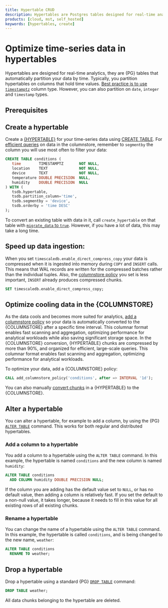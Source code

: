 ```yaml
---
title: Hypertable CRUD
description: Hypertables are Postgres tables designed for real-time analytics. See how to create, alter, and drop a hypertable.
products: [cloud, mst, self_hosted]
keywords: [hypertables, create]
---
```



# Optimize time-series data in hypertables

Hypertables are designed for real-time analytics, they are {PG} tables that automatically partition your data by
time. Typically, you partition hypertables on columns that hold time values.
[Best practice is to use `timestamptz`][timestamps-best-practice] column type. However, you can also partition on `date`, `integer`
and `timestamp` types.

## Prerequisites

<IntegrationPrereqs />


## Create a hypertable

Create a [{HYPERTABLE}][hypertables-section] for your time-series data using [CREATE TABLE][hypertable-create-table].
For [efficient queries][secondary-indexes] on data in the columnstore, remember to `segmentby` the column you will use
most often to filter your data:

```sql
CREATE TABLE conditions (
   time        TIMESTAMPTZ       NOT NULL,
   location    TEXT              NOT NULL,
   device      TEXT              NOT NULL,
   temperature DOUBLE PRECISION  NULL,
   humidity    DOUBLE PRECISION  NULL
) WITH (
   tsdb.hypertable,
   tsdb.partition_column='time',
   tsdb.segmentby = 'device',
   tsdb.orderby = 'time DESC'
);

```
<OldCreateHypertable />

To convert an existing table with data in it, call `create_hypertable` on that table with
[`migrate_data` to `true`][api-create-hypertable-arguments]. However, if you have a lot of data, this may take a long time.

## Speed up data ingestion:

When you set `timescaledb.enable_direct_compress_copy` your data is compressed when it is ingested into memory
during `COPY` and `INSERT` calls. This means that WAL records are written for the compressed batches rather
than the individual tuples. Also, the [columnstore policy][add_columnstore_policy] you set is less important,
`INSERT` already produces compressed chunks.

```sql
SET timescaledb.enable_direct_compress_copy;
```

## Optimize cooling data in the {COLUMNSTORE}

As the data cools and becomes more suited for analytics, [add a columnstore policy][add_columnstore_policy] so your data
is automatically converted to the {COLUMNSTORE} after a specific time interval. This columnar format enables fast
scanning and aggregation, optimizing performance for analytical workloads while also saving significant storage space.
In the {COLUMNSTORE} conversion, {HYPERTABLE} chunks are compressed by more than 90%, and organized for efficient,
large-scale queries. This columnar format enables fast scanning and aggregation, optimizing performance for analytical
workloads.

To optimize your data, add a {COLUMNSTORE} policy:

```sql
CALL add_columnstore_policy('conditions', after => INTERVAL '1d');
```

You can also manually [convert chunks][convert_to_columnstore] in a {HYPERTABLE} to the {COLUMNSTORE}.

## Alter a hypertable

You can alter a hypertable, for example to add a column, by using the {PG}
[`ALTER TABLE`][postgres-altertable] command. This works for both regular and
distributed hypertables.

### Add a column to a hypertable

You add a column to a hypertable using the `ALTER TABLE` command. In this
example, the hypertable is named `conditions` and the new column is named
`humidity`:

```sql
ALTER TABLE conditions
  ADD COLUMN humidity DOUBLE PRECISION NULL;
```

If the column you are adding has the default value set to `NULL`, or has no
default value, then adding a column is relatively fast. If you set the default
to a non-null value, it takes longer, because it needs to fill in this value for
all existing rows of all existing chunks.

### Rename a hypertable

You can change the name of a hypertable using the `ALTER TABLE` command. In this
example, the hypertable is called `conditions`, and is being changed to the new
name, `weather`:

```sql
ALTER TABLE conditions
  RENAME TO weather;
```

## Drop a hypertable

Drop a hypertable using a standard {PG} [`DROP TABLE`][postgres-droptable]
command:

```sql
DROP TABLE weather;
```

All data chunks belonging to the hypertable are deleted.

[postgres-droptable]: https://www.postgresql.org/docs/current/sql-droptable.html



[postgres-altertable]: https://www.postgresql.org/docs/current/sql-altertable.html
[hypertable-create-table]: /api/:currentVersion:/hypertable/create_table/
[add_columnstore_policy]: /api/:currentVersion:/hypercore/add_columnstore_policy/
[install]: /getting-started/:currentVersion:/
[postgres-createtable]: https://www.postgresql.org/docs/current/sql-createtable.html
[postgresql-timestamp]: https://wiki.postgresql.org/wiki/Don't_Do_This#Don.27t_use_timestamp_.28without_time_zone.29
[data-migration]: /migrate/:currentVersion:/
[api-create-hypertable]: /api/:currentVersion:/hypertable/create_hypertable/
[api-create-hypertable-arguments]: /api/:currentVersion:/hypertable/create_hypertable/#arguments
[timestamps-best-practice]: https://wiki.postgresql.org/wiki/Don't_Do_This#Don.27t_use_timestamp_.28without_time_zone.29
[hypertables-section]: /use-timescale/:currentVersion:/hypertables/
[hypertable-create-table]: /api/:currentVersion:/hypertable/create_table/
[hypercore]: /use-timescale/:currentVersion:/hypercore/
[secondary-indexes]: /use-timescale/:currentVersion:/hypercore/secondary-indexes/
[convert_to_columnstore]: /api/:currentVersion:/hypercore/convert_to_columnstore/
[add_columnstore_policy]: /api/:currentVersion:/hypercore/add_columnstore_policy/

